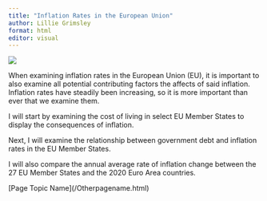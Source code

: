 ```yaml
---
title: "Inflation Rates in the European Union"
author: Lillie Grimsley 
format: html
editor: visual
---
```


![](images/EU%20MAP.jpeg)

When examining inflation rates in the European Union (EU), it is important to also examine all potential contributing factors the affects of said inflation. Inflation rates have steadily been increasing, so it is more important than ever that we examine them.

I will start by examining the cost of living in select EU Member States to display the consequences of inflation.

Next, I will examine the relationship between government debt and inflation rates in the EU Member States.

I will also compare the annual average rate of inflation change between the 27 EU Member States and the 2020 Euro Area countries.

\[Page Topic Name\](/Otherpagename.html)
